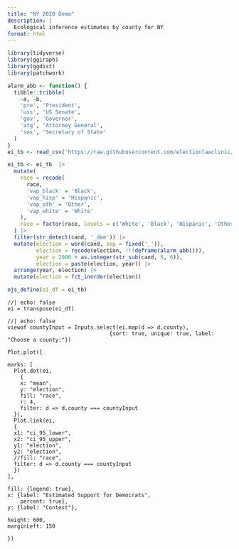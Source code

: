 ```yaml
---
title: "NY 2020 Demo"
description: |
  Ecological inference estimates by county for NY
format: html
---
```


```r
library(tidyverse)
library(ggiraph)
library(ggdist)
library(patchwork)

alarm_abb <- function() {
  tibble::tribble(
    ~a, ~b,
    'pre', 'President',
    'uss', 'US Senate',
    'gov', 'Governor',
    'atg', 'Attorney General',
    'sos', 'Secretary of State'
  )
}
ei_tb <- read_csv('https://raw.githubusercontent.com/electionlawclinic/rpvnearme/main/data/NY_county_2020_summary.csv')

ei_tb <- ei_tb  |> 
  mutate(
    race = recode(
      race,
      'vap_black' = 'Black',
      'vap_hisp' = 'Hispanic',
      'vap_oth' = 'Other',
      'vap_white' = 'White'
    ),
    race = factor(race, levels = c('White', 'Black', 'Hispanic', 'Other'))
  ) |>
  filter(str_detect(cand, '_dem')) |>
  mutate(election = word(cand, sep = fixed('_')),
         election = recode(election, !!!deframe(alarm_abb())),
         year = 2000 + as.integer(str_sub(cand, 5, 6)),
         election = paste(election, year)) |>
  arrange(year, election) |>
  mutate(election = fct_inorder(election))

ojs_define(ei_df = ei_tb)
```


```ojs
//| echo: false
ei = transpose(ei_df)
```

```ojs
//| echo: false
viewof countyInput = Inputs.select(ei.map(d => d.county), 
                                {sort: true, unique: true, label: "Choose a county:"})

Plot.plot({

marks: [
  Plot.dot(ei,
    {
    x: "mean",
    y: "election",
    fill: "race",
    r: 4,
    filter: d => d.county === countyInput
  }),
  Plot.link(ei,
  {
  x1: "ci_95_lower",
  x2: "ci_95_upper",
  y1: "election",
  y2: "election",
  //fill: "race",
  filter: d => d.county === countyInput
  })
],

fill: {legend: true},
x: {label: "Estimated Support for Democrats",
    percent: true},
y: {label: "Contest"},

height: 600,
marginLeft: 150

})
```

